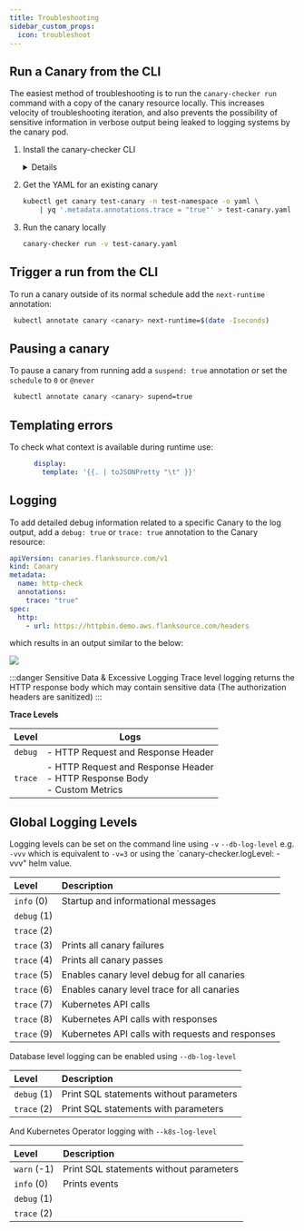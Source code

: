 ```yaml
---
title: Troubleshooting
sidebar_custom_props:
  icon: troubleshoot
---
```




## Run a Canary from the CLI


The easiest method of troubleshooting is to run the `canary-checker run` command with a copy of the canary resource locally.  This increases velocity of troubleshooting iteration, and also prevents the possibility of sensitive information in verbose output being leaked to logging systems by the canary pod.

1. Install the canary-checker CLI

    <Install/>



    <details summary="Configuring the environment">
    <div>
    The local canary-checker execution may need to be provided with the permissions required to run the check.
    Depending on the check this might include:

    - The ability to read secrets or other objects in the cluster
    - Access to cloud APIs, such as AWS, GCP or Azure API interfaces
    - Locally installed binaries invoked by `exec` scripts
    <br/>
    The following local settings affects the permissions available for use by the canary-checker executable:
    <br/>
    - The active kubectl context as specified in `KUBECONFIG`
    - The AWS profile specified in `AWS_DEFAULT_PROFILE` or `AWS_PROFILE`, or the AWS credentials specified by `AWS_ACCESS_KEY_ID` and `AWS_SECRET_ACCESS_KEY`
    - The GCP credentials configured through `gcloud auth application-default login`
    - The `$PATH` configuration
    </div>
    </details>

1. Get the YAML for an existing canary

    ```bash
    kubectl get canary test-canary -n test-namespace -o yaml \
        | yq '.metadata.annotations.trace = "true"' > test-canary.yaml
    ```

    <p/>

1. Run the canary locally

    ```bash
    canary-checker run -v test-canary.yaml
    ```

## Trigger a run from the CLI


To run a canary outside of its normal schedule add the `next-runtime` annotation:

```bash
 kubectl annotate canary <canary> next-runtime=$(date -Iseconds)
 ```

## Pausing a canary

To pause a canary from running add a `suspend: true` annotation or set the `schedule` to `0` or `@never`

```bash
 kubectl annotate canary <canary> supend=true
 ```


## Templating errors

To check what context is available during runtime use:

```yaml
      display:
        template: '{{. | toJSONPretty "\t" }}'
```

## Logging

To add detailed debug information related to a specific Canary to the log output, add a `debug: true` or `trace: true` annotation to the Canary resource:

```yaml title="trace.yaml"
apiVersion: canaries.flanksource.com/v1
kind: Canary
metadata:
  name: http-check
  annotations:
    trace: "true"
spec:
  http:
    - url: https://httpbin.demo.aws.flanksource.com/headers
```

which results in an output similar to the below:

![](/img/trace-screenshot.png)

:::danger Sensitive Data & Excessive Logging
Trace level logging returns the HTTP response body which may contain sensitive data (The authorization headers are sanitized)
:::

**Trace Levels**

| Level   | Logs                                                                                |
| ------- | ----------------------------------------------------------------------------------- |
| `debug` | - HTTP Request and Response Header                                                  |
| `trace` | - HTTP Request and Response Header <br/>- HTTP Response Body <br />- Custom Metrics |



## Global Logging Levels

Logging levels can be set on the command line using `-v` `--db-log-level`  e.g. `-vvv` which is equivalent to `-v=3` or using the `canary-checker.logLevel: -vvv" helm value.

| Level       | Description                                      |
| :---------- | :----------------------------------------------- |
| `info` (0)  | Startup and informational messages               |
| `debug` (1) |                                                  |
| `trace` (2) |                                                  |
| `trace` (3) | Prints all canary failures                       |
| `trace` (4) | Prints all canary passes                         |
| `trace` (5) | Enables canary level debug for all canaries      |
| `trace` (6) | Enables canary level trace for all canaries      |
| `trace` (7) | Kubernetes API calls                             |
| `trace` (8) | Kubernetes API calls with responses              |
| `trace` (9) | Kubernetes API calls with requests and responses |

Database level logging can be enabled using `--db-log-level`

| Level       | Description                             |
| :---------- | :-------------------------------------- |
| `debug` (1) | Print SQL statements without parameters |
| `trace` (2) | Print SQL statements with parameters    |

And Kubernetes Operator logging with `--k8s-log-level`

| Level       | Description                             |
| :---------- | :-------------------------------------- |
| `warn` (-1) | Print SQL statements without parameters |
| `info` (0)  | Prints events                           |
| `debug` (1) |                                         |
| `trace` (2) |                                         |
